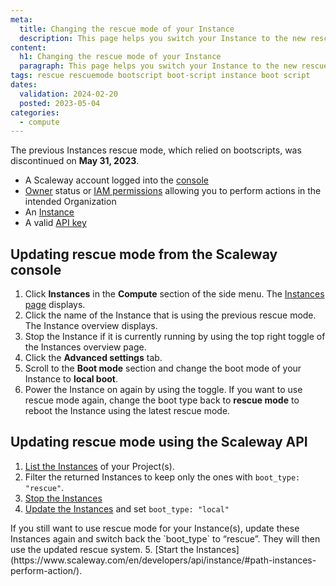 ```yaml
---
meta:
  title: Changing the rescue mode of your Instance
  description: This page helps you switch your Instance to the new rescue mode
content:
  h1: Changing the rescue mode of your Instance
  paragraph: This page helps you switch your Instance to the new rescue mode
tags: rescue rescuemode bootscript boot-script instance boot script
dates:
  validation: 2024-02-20
  posted: 2023-05-04
categories:
  - compute
---
```


The previous Instances rescue mode, which relied on bootscripts, was discontinued on **May 31, 2023**.

<Macro id="requirements" />

- A Scaleway account logged into the [console](https://console.scaleway.com/)
- [Owner](/identity-and-access-management/iam/concepts/#owner/) status or [IAM permissions](/identity-and-access-management/iam/concepts/#permission/) allowing you to perform actions in the intended Organization
- An [Instance](/compute/instances/how-to/create-an-instance/)
- A valid [API key](/identity-and-access-management/iam/how-to/create-api-keys/)

## Updating rescue mode from the Scaleway console

1. Click **Instances** in the **Compute** section of the side menu. The [Instances page](https://console.scaleway.com/instance/servers/) displays.
2. Click the name of the Instance that is using the previous rescue mode. The Instance overview displays.
3. Stop the Instance if it is currently running by using the top right toggle of the Instances overview page.
4. Click the **Advanced settings** tab.
5. Scroll to the **Boot mode** section and change the boot mode of your Instance to **local boot**.
6. Power the Instance on again by using the toggle.
    <Message type="tip">
      If you want to use rescue mode again, change the boot type back to **rescue mode** to reboot the Instance using the latest rescue mode.
    </Message>

## Updating rescue mode using the Scaleway API

1. [List the Instances](https://www.scaleway.com/en/developers/api/instance/#path-instances-list-all-instances/) of your Project(s).
2. Filter the returned Instances to keep only the ones with `boot_type: "rescue"`.
3. [Stop the Instances](https://www.scaleway.com/en/developers/api/instance/#path-instances-perform-action/)
4. [Update the Instances](https://www.scaleway.com/en/developers/api/instance/#path-instances-update-an-instance/) and set `boot_type: "local"`
  <Message type="tip">
    If you still want to use rescue mode for your Instance(s), update these Instances again and switch back the `boot_type` to “rescue”. They will then use the updated rescue system.
  </Message>
5. [Start the Instances](https://www.scaleway.com/en/developers/api/instance/#path-instances-perform-action/).